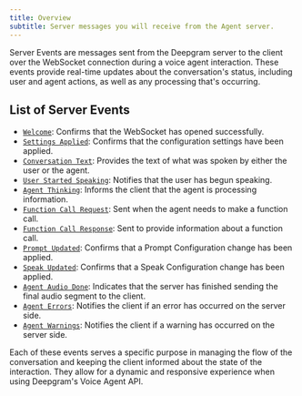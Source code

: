 ```yaml
---
title: Overview
subtitle: Server messages you will receive from the Agent server.
---
```


Server Events are messages sent from the Deepgram server to the client over the WebSocket connection during a voice agent interaction. These events provide real-time updates about the conversation's status, including user and agent actions, as well as any processing that's occurring.

## List of Server Events

* [`Welcome`](/docs/voice-agent-welcome-message): Confirms that the WebSocket has opened successfully.
* [`Settings Applied`](/docs/voice-agent-setting-applied-message): Confirms that the configuration settings have been applied.
* [`Conversation Text`](/docs/voice-agent-conversation-text): Provides the text of what was spoken by either the user or the agent.
* [`User Started Speaking`](/docs/voice-agent-user-started-speaking): Notifies that the user has begun speaking.
* [`Agent Thinking`](/docs/voice-agent-agent-thinking): Informs the client that the agent is processing information.
* [`Function Call Request`](/docs/voice-agent-function-call-request): Sent when the agent needs to make a function call.
* [`Function Call Response`](/docs/voice-agent-function-call-response): Sent to provide information about a function call.
* [`Prompt Updated`](/docs/voice-agent-prompt-updated): Confirms that a Prompt Configuration change has been applied.
* [`Speak Updated`](/docs/voice-agent-speak-updated): Confirms that a Speak Configuration change has been applied.
* [`Agent Audio Done`](/docs/voice-agent-agent-audio-done): Indicates that the server has finished sending the final audio segment to the client.
* [`Agent Errors`](/docs/voice-agent-errors): Notifies the client if an error has occurred on the server side.
* [`Agent Warnings`](/docs/voice-agent-warning): Notifies the client if a warning has occurred on the server side.

Each of these events serves a specific purpose in managing the flow of the conversation and keeping the client informed about the state of the interaction. They allow for a dynamic and responsive experience when using Deepgram's Voice Agent API.
